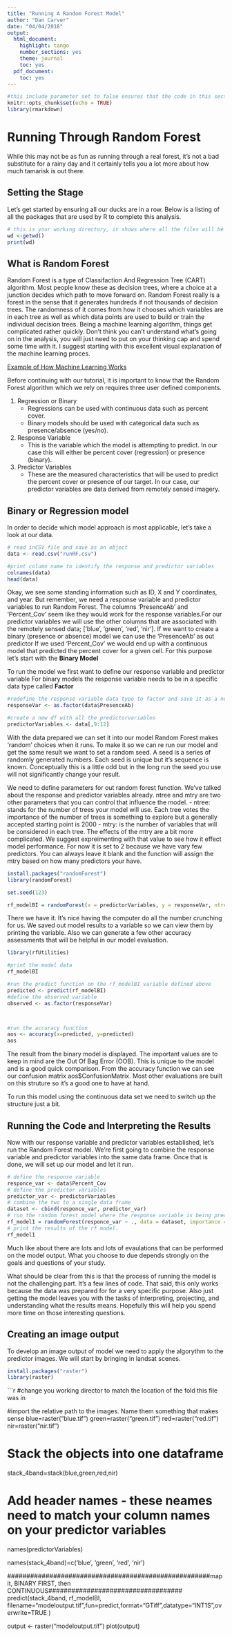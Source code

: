 ---
title: "Running A Random Forest Model"
author: "Dan Carver"
date: "04/04/2018"
output:
  html_document:
    highlight: tango
    number_sections: yes
    theme: journal
    toc: yes
  pdf_document:
    toc: yes
---

```{r setup, include=FALSE}
#this include parameter set to false ensures that the code in this section is not shown in the final product.
knitr::opts_chunk$set(echo = TRUE)
library(rmarkdown)
```


# Running Through Random Forest
While this may not be as fun as running through a real forest, it's not a bad substitute for a rainy day and it certainly tells you a lot more about how much tamarisk is out there.

## Setting the Stage
Let's get started by ensuring all our ducks are in a row. Below is a listing of all the packages that are used by R to complete this analysis.

```{r}
# this is your working directory, it shows where all the files will be stored
wd <-getwd()
print(wd)
```

## What is Random Forest
Random Forest is a type of Classifaction And Regression Tree (CART) algorithm. Most people know these as decision trees, where a choice at a junction decides which path to move forward on. Random Forest really is a forest in the sense that it generates hundreds if not thousands of decision trees. The randomness of it comes from how it chooses which variables are in each tree as well as which data points are used to build or train the individual decision trees. Being a machine learning algorithm, things get complicated rather quickly. Don't think you can't understand what's going on in the analysis, you will just need to put on your thinking cap and spend some time with it. I suggest starting with this excellent visual explanation of the machine learning proces.

[Example of How Machine Learning Works](http://www.r2d3.us/visual-intro-to-machine-learning-part-1/)

Before continuing with our tutorial, it is important to know that the Random Forest algorithm which we rely on requires three user defined components.

1. Regression or Binary
    + Regressions can be used with continuous data such as percent  cover.
    + Binary models should be used with categorical data such as presence/absence (yes/no).
2. Response Variable
    + This is the variable which the model is attempting to predict. In our case this will either be percent cover (regression) or presence (binary).
3. Predictor Variables
    + These are the measured characteristics that will be used to predict the percent cover or presence of our target. In our case, our predictor variables are data derived from remotely sensed imagery.


## Binary or Regression model
In order to decide which model approach is most applicable, let's take a look at our data.

```{r}

# read inCSV file and save as an object
data <- read.csv("runRF.csv")

#print column name to identify the response and predictor variables
colnames(data)
head(data)

```

Okay, we see some standing information such as ID, X and Y coordinates, and year. But remember, we need a response variable and predictor variables to run Random Forest. The columns 'PresenceAb' and 'Percent_Cov' seem like they would work for the response variables.For our predictor variables we will use the other columns that are associated with the remotely sensed data; ['blue', 'green', 'red', 'nir'].
If we want to create a binary (presence or absence) model we can use the 'PresenceAb' as out predictor
If we used 'Percent_Cov' we would end up with a continuous model that predicted the percent cover for a given cell.
For this purpose let's start with the **Binary Model**


To run the model we first want to define our response variable and predictor variable
For binary models the response variable needs to be in a specific data type called **Factor**

```{r}

#redefine the response variable data type to factor and save it as a new dataframe
responseVar <- as.factor(data$PresenceAb)

#create a new df with all the predictorvariables
predictorVariables <- data[,9:12]

```
With the data prepared we can set it into our model
Random Forest makes 'random' choices when it runs. To make it so we can re run our model and get the same result we want to set a random seed. A seed is a series of randomly generated numbers. Each seed is unique but it's sequence is known. Conceptually this is a little odd but in the long run the seed you use  will not significantly change your result.

We need to define parameters for out random forest function. We've talked about the response and predictor variables already. ntree and mtry are two other parameters that you can control that influence the model.
- ntree: stands for the number of trees your model will use. Each tree votes the importance of the number of trees is something to explore but a generally accepted starting point is 2000
- mtry: is the number of variables that will be considered in each tree. The effects of the mtry are a bit more complicated. We suggest expreimenting with that value to see how it effect model performance. For now it is set to 2 because we have vary few predictors. You can always leave it blank and the function will assign the mtry based on how many predictors your have.

```{r}
install.packages("randomForest")
library(randomForest)
```

```{r}
set.seed(123)

rf_modelBI = randomForest(x = predictorVariables, y = responseVar, ntree = 2000, mtry = 2)

```

There we have it. It's nice having the computer do all the number crunching for us.
We saved out model results to a variable so we can view them by printing the variable.
Also we can generate a few other accuracy assessments that will be helpful in our model evaluation.

```{r}
library(rfUtilities)

```

```{r}
#print the model data
rf_modelBI

#run the predict function on the rf_modelBI variable defined above
predicted <- predict(rf_modelBI)
#define the observed variable
observed <- as.factor(responseVar)



#run the accuracy function
aos <- accuracy(x=predicted, y=predicted)
aos

```

The result from the binary model is displayed. The important values are to keep in mind are the Out Of Bag Error (OOB). This is unique to the model and is a good quick comparison. From the accuracy function we can see our confusion matrix aos$ConfusionMatrix. Most other evaluations are built on this struture so it's a good one to have at hand.


To run this model using the continuous data set we need to switch up the structure just a bit.


## Running the Code and Interpreting the Results

Now with our response variable and predictor variables established, let's run the Random Forest model.
We're first going to combine the response variable and predictor variables into the same data frame. Once that is done, we will set up our model and let it run.
```{r fig.cap = "Results of the regression random forest model. These values are useful for comparing values across multiple models when testing model input or parameters."}
# define the response variable
responce_var <- data$Percent_Cov
# define the predictor variables
predictor_var <- predictorVariables
# combine the two to a single data frame
dataset <- cbind(responce_var, predictor_var)
# run the random forest model where the response variable is being predicted # by all other variables within the data frame "dataset"
rf_model1 = randomForest(responce_var ~ ., data = dataset, importance = TRUE)
# print the results of the rf model.
rf_model1

```

Much like about there are lots and lots of evaulations that can be performed on the model output. What you choose to due depends strongly on the goals and questions of your study.

What should be clear from this is that the process of running the model is not the challenging part. It's a few lines of code. That said, this only works because the data was prepared for for a very specific purpose. Also just getting the model leaves you with the tasks of interpreting, projecting, and understanding what the results means. Hopefully this will help you spend more time on those interesting questions.


## Creating an image output 
To develop an image output of model we need to apply the algorythm to the predictor images. 
We will start by bringing in landsat scenes. 

```{r}
install.packages("raster")
library(raster)
```

```{r}
#change you working director to match the location of the fold this file was in 

#import the relative path to the images. Name them something that makes sense 
blue=raster("blue.tif")
green=raster("green.tif")
red=raster("red.tif")
nir=raster("nir.tif")


# Stack the objects into one dataframe
stack_4band=stack(blue,green,red,nir)

# Add header names - these neames need to match your column names on your predictor variables 
names(predictorVariables)


names(stack_4band)=c('blue', 'green', 'red', 'nir')

#####################################################map it, BINARY FIRST, then CONTINUOUS###################################
predict(stack_4band, rf_modelBI, filename="modeloutput.tif",fun=predict,format="GTiff",datatype="INT1S",overwrite=TRUE )

output <- raster("modeloutput.tif")
plot(output)

